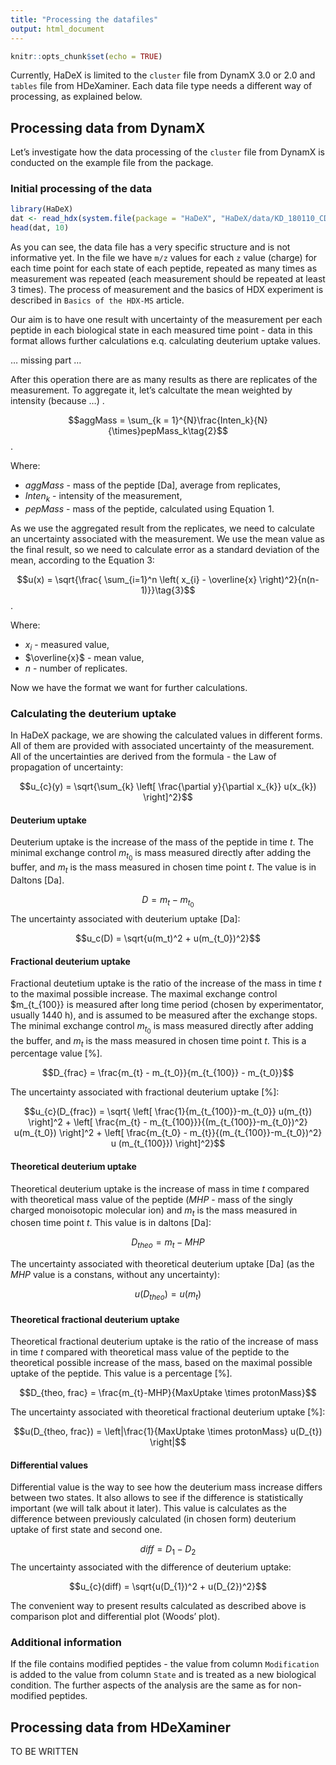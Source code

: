 ```yaml
---
title: "Processing the datafiles"
output: html_document
---
```


```r
knitr::opts_chunk$set(echo = TRUE)
```

Currently, HaDeX is limited to the `cluster` file from DynamX 3.0 or 2.0 and `tables` file from HDeXaminer. Each data file type needs a different way of processing, as explained below.

## Processing data from DynamX

Let's investigate how the data processing of the `cluster` file from DynamX is conducted on the example file from the package.

### Initial processing of the data 

```r
library(HaDeX)
dat <- read_hdx(system.file(package = "HaDeX", "HaDeX/data/KD_180110_CD160_HVEM.csv"))
head(dat, 10)
```

As you can see, the data file has a very specific structure and is not informative yet. In the file we have `m/z` values for each `z` value (charge) for each time point for each state of each peptide, repeated as many times as measurement was repeated (each measurement should be repeated at least 3 times). The process of measurement and the basics of HDX experiment is described in `Basics of the HDX-MS` article.

Our aim is to have one result with uncertainty of the measurement per each peptide in each biological state in each measured time point - data in this format allows further calculations e.q. calculating deuterium uptake values.

... missing part ...

After this operation there are as many results as there are replicates of the measurement. To aggregate it, let's calcultate the mean weighted by intensity (because ...) .

$$aggMass = \sum_{k = 1}^{N}\frac{Inten_k}{N}{\times}pepMass_k\tag{2}$$.

Where:

* $aggMass$ - mass of the peptide [Da], average from replicates,
* $Inten_k$ - intensity of the measurement,
* $pepMass$ - mass of the peptide, calculated using Equation 1.

As we use the aggregated result from the replicates, we need to calculate an uncertainty associated with the measurement. We use the mean value as the final result, so we need to calculate error as a standard deviation of the mean, according to the Equation 3:

$$u(x) = \sqrt{\frac{ \sum_{i=1}^n \left( x_{i} - \overline{x} \right)^2}{n(n-1)}}\tag{3}$$.

Where:

* $x_{i}$ - measured value,
* $\overline{x}$ - mean value,
* $n$ - number of replicates.

Now we have the format we want for further calculations.

### Calculating the deuterium uptake

In HaDeX package, we are showing the calculated values in different forms. All of them are provided with associated uncertainty of the measurement. All of the uncertainties are derived from the formula - the Law of propagation of uncertainty:

$$u_{c}(y) = \sqrt{\sum_{k} \left[ \frac{\partial y}{\partial x_{k}} u(x_{k}) \right]^2}$$

#### Deuterium uptake

Deuterium uptake is the increase of the mass of the peptide in time $t$. The minimal exchange control $m_{t_0}$ is mass measured directly after adding the buffer, and $m_t$ is the mass measured in chosen time point $t$. The value is in Daltons [Da].

$$D = m_{t} - m_{t_0}$$
The uncertainty associated with deuterium uptake [Da]:

$$u_c(D) = \sqrt{u(m_t)^2 + u(m_{t_0})^2}$$

#### Fractional deuterium uptake

Fractional deutetium uptake is the ratio of the increase of the mass in time $t$ to the maximal possible increase. The maximal exchange control $m_{t_{100}} is measured after long time period (chosen by experimentator, usually 1440 h), and is assumed to be measured after the exchange stops. The minimal exchange control $m_{t_0}$ is mass measured directly after adding the buffer, and $m_t$ is the mass measured in chosen time point $t$. This is a percentage value [%]. 

$$D_{frac} = \frac{m_{t} - m_{t_0}}{m_{t_{100}} - m_{t_0}}$$

The uncertainty associated with fractional deuterium uptake [%]:

$$u_{c}(D_{frac}) = \sqrt{ \left[ 
\frac{1}{m_{t_{100}}-m_{t_0}} u(m_{t}) \right]^2 + 
\left[ \frac{m_{t} - m_{t_{100}}}{(m_{t_{100}}-m_{t_0})^2} u(m_{t_0}) \right]^2 + 
\left[ \frac{m_{t_0} - m_{t}}{(m_{t_{100}}-m_{t_0})^2} u (m_{t_{100}}) \right]^2}$$

#### Theoretical deuterium uptake

Theoretical deuterium uptake is the increase of mass in time $t$ compared with theoretical mass value of the peptide ($MHP$ -	mass of the singly charged monoisotopic molecular ion) and $m_t$ is the mass measured in chosen time point $t$. This value is in daltons [Da]:

$$D_{theo} = m_{t} - MHP$$

The uncertainty associated with theoretical deuterium uptake [Da] (as the $MHP$ value is a constans, without any uncertainty):

$$u(D_{theo}) = u(m_t)$$

#### Theoretical fractional deuterium uptake

Theoretical fractional deuterium uptake is the ratio of the increase of mass in time $t$ compared with theoretical mass value of the peptide to the theoretical possible increase of the mass, based on the maximal possible uptake of the peptide. This value is a percentage [%].

$$D_{theo, frac} = \frac{m_{t}-MHP}{MaxUptake \times protonMass}$$

The uncertainty associated with theoretical fractional deuterium uptake [%]:

$$u(D_{theo, frac}) = \left|\frac{1}{MaxUptake \times protonMass} u(D_{t}) \right|$$

#### Differential values

Differential value is the way to see how the deuterium mass increase differs between two states. It also allows to see if the difference is statistically important (we will talk about it later). This value is calculates as the difference between previously calculated (in chosen form) deuterium uptake of first state and second one. 

$$diff = D_{1} - D_{2}$$
The uncertainty associated with the difference of deuterium uptake:

$$u_{c}(diff) = \sqrt{u(D_{1})^2 + u(D_{2})^2}$$

The convenient way to present results calculated as described above is comparison plot and differential plot (Woods' plot).

### Additional information 

If the file contains modified peptides - the value from column `Modification` is added to the value from column `State` and is treated as a new biological condition. The further aspects of the analysis are the same as for non-modified peptides.

## Processing data from HDeXaminer
TO BE WRITTEN